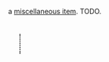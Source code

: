 {{FixTitle}}
a [[Items#miscellaneous|miscellaneous item]]. TODO.

'''<code>{{Item|-</nowiki>}}'''
<div style="border-left:2px dotted black; margin:10px 23px; height:40px;"></div>
{{Desc
|shotgun shell
|a cylinder of plastic containing several tiny metal balls. capable of inflicting heavy damage over a short range.
|not craftable
|weighs 3 units
|internal name (for bot developers): shotgun_shell
|finding:
|''please edit this section''
}}